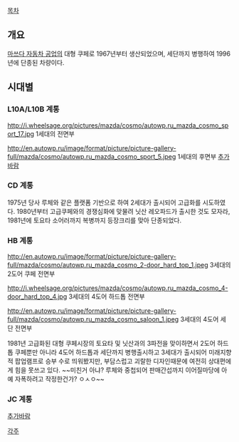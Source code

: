 [[목차]]
== 개요 ==
[[마쓰다 자동차 공업]]의 대형 쿠페로 1967년부터 생산되었으며, 세단까지 병행하여 1996년에 단종된 차량이다.

== 시대별 ==
=== L10A/L10B 계통 ===
http://i.wheelsage.org/pictures/mazda/cosmo/autowp.ru_mazda_cosmo_sport_17.jpg
1세대의 전면부

http://en.autowp.ru/image/format/picture/picture-gallery-full/mazda/cosmo/autowp.ru_mazda_cosmo_sport_5.jpeg
1세대의 후면부
[[추가바람]]

=== CD 계통 ===
1975년 당사 루체와 같은 플랫폼 기반으로 하여 2세대가 출시되어 고급화를 시도하였다. 1980년부터 고급쿠페와의 경쟁심화에 맞물려 닛산 레오파드가 출시한 것도 모자라, 1981년에 토요타 소어러까지 복병까지 등장크리를 맞아 단종되었다.

=== HB 계통 ===
http://en.autowp.ru/image/format/picture/picture-gallery-full/mazda/cosmo/autowp.ru_mazda_cosmo_2-door_hard_top_1.jpeg
3세대의 2도어 쿠페 전면부

http://i.wheelsage.org/pictures/mazda/cosmo/autowp.ru_mazda_cosmo_4-door_hard_top_4.jpg
3세대의 4도어 하드톱 전면부

http://en.autowp.ru/image/format/picture/picture-gallery-full/mazda/cosmo/autowp.ru_mazda_cosmo_saloon_1.jpeg
3세대의 4도어 세단 전면부

1981년 고급화된 대형 쿠페시장의 토요타 및 닛산과의 3파전을 맞이하면서 2도어 하드톱 쿠페뿐만 아니라 4도어 하드톱과 세단까지 병행출시하고 3세대가 출시되어 미래지향적 팝업램프로 승부 수로 띄워봤지만, 부담스럽고 괴랄한 디자인때문에 여전히 상대편에게 힘을 못쓰고 있다. ~~미친거 아냐? 루체와 중첩되어 판매간섭까지 이어질마당에 아예 자폭하려고 작정한건가? ㅇㅅㅇ~~ 

=== JC 계통 ===
[[추가바람]]


[[각주]]
